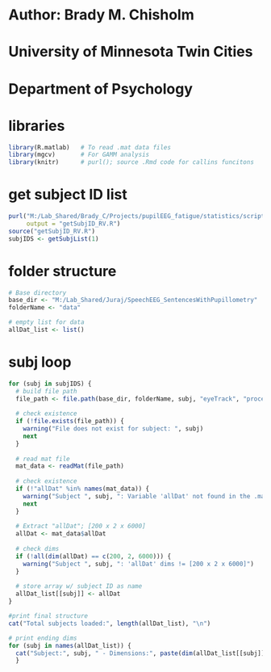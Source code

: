 # Author: Brady M. Chisholm
# University of Minnesota Twin Cities
# Department of Psychology

# libraries
```r
library(R.matlab)   # To read .mat data files
library(mgcv)       # For GAMM analysis
library(knitr)      # purl(); source .Rmd code for callins funcitons   
```

# get subject ID list 
```r
purl("M:/Lab_Shared/Brady_C/Projects/pupilEEG_fatigue/statistics/scripts/getSubjID_RV.Rmd",
     output = "getSubjID_RV.R")
source("getSubjID_RV.R")
subjIDS <- getSubjList(1)
```

# folder structure
```r
# Base directory
base_dir <- "M:/Lab_Shared/Juraj/SpeechEEG_SentencesWithPupillometry"
folderName <- "data" 
```

```r
# empty list for data 
allDat_list <- list()
```

# subj loop 
```r
for (subj in subjIDS) {
  # build file path 
  file_path <- file.path(base_dir, folderName, subj, "eyeTrack", "processed", paste0(subj, "_preprocPupilData.mat"))
  
  # check existence 
  if (!file.exists(file_path)) {
    warning("File does not exist for subject: ", subj)
    next
  }
  
  # read mat file 
  mat_data <- readMat(file_path)
  
  # check existence
  if (!"allDat" %in% names(mat_data)) {
    warning("Subject ", subj, ": Variable 'allDat' not found in the .mat file.")
    next
  }
  
  # Extract "allDat"; [200 x 2 x 6000]
  allDat <- mat_data$allDat
  
  # check dims 
  if (!all(dim(allDat) == c(200, 2, 6000))) {
    warning("Subject ", subj, ": 'allDat' dims != [200 x 2 x 6000]")
  }
  
  # store array w/ subject ID as name
  allDat_list[[subj]] <- allDat
}
```

```r
#print final structure 
cat("Total subjects loaded:", length(allDat_list), "\n")

# print ending dims 
for (subj in names(allDat_list)) {
  cat("Subject:", subj, " - Dimensions:", paste(dim(allDat_list[[subj]]), collapse = " x "), "\n")
  }
```
